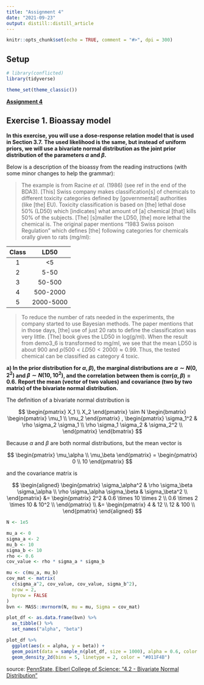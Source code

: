 ```yaml
---
title: "Assignment 4"
date: "2021-09-23"
output: distill::distill_article
---
```


```r
knitr::opts_chunk$set(echo = TRUE, comment = "#>", dpi = 300)
```

## Setup

```r
# library(conflicted)
library(tidyverse)

theme_set(theme_classic())
```

**[Assignment 4](assignments/assignment-04.pdf)**

## Exercise 1. Bioassay model

**In this exercise, you will use a dose-response relation model that is used in Section 3.7.**
**The used likelihood is the same, but instead of uniform priors, we will use a bivariate normal distribution as the joint prior distribution of the parameters $\alpha$ and $\beta$.**

Below is a description of the bioassy from the reading instructions (with some minor changes to help the grammar):

> The example is from Racine *et al.* (1986) (see ref in the end of the BDA3).
> [This] Swiss company makes classification[s] of chemicals to different toxicity categories defined by [governmental] authorities (like [the] EU).
> Toxicity classification is based on [the] lethal dose 50% (LD50) which [indicates] what amount of [a] chemical [that] kills 50% of the subjects.
> [The] [s]maller the LD50, [the] more lethal the chemical is.
> The original paper mentions "1983 Swiss poison Regulation" which defines [the] following categories for chemicals orally given to rats (mg/ml):

| Class | LD50      |
|:-----:|:---------:|
| 1     | <5        |
| 2     | 5-50      |
| 3     | 50-500    |
| 4     | 500-2000  |
| 5     | 2000-5000 |

> To reduce the number of rats needed in the experiments, the company started to use Bayesian methods.
> The paper mentions that in those days, [the] use of just 20 rats to define the classification was very little.
> [The] book gives the LD50 in log(g/ml).
> When the result from demo3_6 is transformed to mg/ml, we see that the mean LD50 is about 900 and $p(500 < LD50 < 2000) \approx 0.99$.
> Thus, the tested chemical can be classified as category 4 toxic.

**a) In the prior distribution for $\alpha, \beta)$, the marginal distributions are $\alpha \sim N(0, 2^2)$ and $\beta \sim N(10, 10^2)$, and the correlation between them is $\text{corr}(\alpha, \beta) = 0.6$.**
**Report the mean (vector of two values) and covariance (two by two matrix) of the bivariate normal distribution.**

The definition of a bivariate normal distribution is

$$
\begin{pmatrix} X_1 \\ X_2 \end{pmatrix}
\sim N
\begin{bmatrix}
  \begin{pmatrix} \mu_1 \\ \mu_2 \end{pmatrix} ,
  \begin{pmatrix}
    \sigma_1^2 & \rho \sigma_2 \sigma_1 \\
    \rho \sigma_1 \sigma_2 & \sigma_2^2 \\
  \end{pmatrix}
\end{bmatrix}
$$

Because $\alpha$ and $\beta$ are both normal distributions, but the mean vector is

$$
\begin{pmatrix} \mu_\alpha \\ \mu_\beta \end{pmatrix} =
\begin{pmatrix} 0 \\ 10 \end{pmatrix}
$$

and the covariance matrix is

$$
\begin{aligned}
\begin{pmatrix}
  \sigma_\alpha^2 & \rho \sigma_\beta \sigma_\alpha \\
  \rho \sigma_\alpha \sigma_\beta & \sigma_\beta^2 \\
\end{pmatrix} &=
\begin{pmatrix}
  2^2 & 0.6 \times 10 \times 2 \\
  0.6 \times 2 \times 10 & 10^2 \\
\end{pmatrix} \\
&= \begin{pmatrix}
  4 & 12 \\
  12 & 100 \\
\end{pmatrix}
\end{aligned}
$$

```r
N <- 1e5

mu_a <- 0
sigma_a <- 2
mu_b <- 10
sigma_b <- 10
rho <- 0.6
cov_value <- rho * sigma_a * sigma_b

mu <- c(mu_a, mu_b)
cov_mat <- matrix(
  c(sigma_a^2, cov_value, cov_value, sigma_b^2),
  nrow = 2,
  byrow = FALSE
)
bvn <- MASS::mvrnorm(N, mu = mu, Sigma = cov_mat)

plot_df <- as.data.frame(bvn) %>%
  as_tibble() %>%
  set_names("alpha", "beta")

plot_df %>%
  ggplot(aes(x = alpha, y = beta)) +
  geom_point(data = sample_n(plot_df, size = 1000), alpha = 0.6, color = "#7AAED1") +
  geom_density_2d(bins = 5, linetype = 2, color = "#011F4B")
```

source: [PennState, Elberl College of Science: "4.2 - Bivariate Normal Distribution"](https://online.stat.psu.edu/stat505/lesson/4/4.2)
